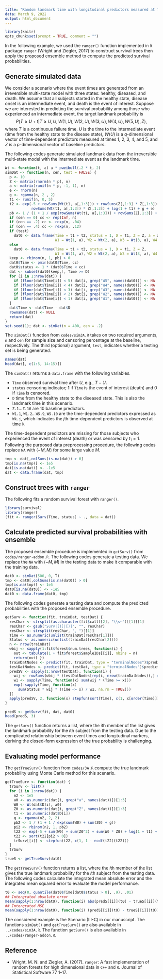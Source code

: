 ```yaml
---
title: "Random landmark time with longitudinal predictors measured at times 1, 2, 3, 4, and 5."
data: March 9, 2022
output: html_document
---
```


```r
library(knitr)
opts_chunk$set(prompt = TRUE, comment = "")
```

In the following example, we used the `ranger()` function implemented in `R` package `ranger` (Wright and Ziegler, 2017) to construct survival trees then apply the proposed ensemble method to compute the predicted survival probabilities.

## Generate simulated data

We consider a scenario where the event times are generated from an irreversible multi-state model with three states: healthy, diseased, and death. 
We assume that all subjects started in the healthy state, disease onset is an intermediate event, and death is
the event of interest. 
Suppose we are interested in predicting the survival probability among those who experienced an intermediate event, 
the target landmark probability is $$P(T\ge U + t|T\ge U, U, W(1, U), W(2, U), W(3, U), W(4, U), W(5, U), Z),$$
where $T$ is a continuous failure time, $U$ is the time to the intermediate event (time from the healthy state to the disease state), $W(U)$ is a $q$-dimensional vector of time-dependent predictors measured at times 1, 2, 3, 4, and 5, 
and $Z$ is a $p$-dimensional vector of baseline predictors.

The following codes generate simulated landmark data from the irreversible multi-state model with the intermediate event as the landmark time.
```R
Wt <- function(t, a) a * pweibull(.2 * t, 2)
simDat <- function(n, cen, test = FALSE) {
  p <- 10
  Z <- matrix(rnorm(n * p), n)
  a <- matrix(runif(n * p, -1, 1), n)
  e <- rnorm(n)
  g <- rgamma(n, 2 , 2)
  t1 <- runif(n, 0, 5)
  t2 <- exp(-5 + rowSums(Wt(t1, a[,1:3])) + rowSums(Z[,1:3] * Z[,1:3]) +
            rowSums(Wt(t1, a[,1:3]) * Z[,1:3]) + log(1 + t1) + g + e)
  pb <- 1 / (1 + 1 / exp(rowSums(Wt(t1, a[,1:3])) + rowSums(Z[,1:3]) + g))
  if (cen == 0) cc <- rep(Inf, n)
  if (cen == .2) cc <- rexp(n, .04)
  if (cen == .4) cc <- rexp(n, .12)
  if (test)
    dat0 <- data.frame(Time = t1 + t2, status = 1, D = t1, Z = Z, a = a, 
                       W1 = Wt(1, a), W2 = Wt(2, a), W3 = Wt(3, a), W4 = Wt(4, a), W5 = Wt(5, a))
  else
    dat0 <- data.frame(Time = t1 + t2, status = 1, D = t1, Z = Z,
                       W1 = Wt(1, a), W2 = Wt(2, a), W3 = Wt(3, a), W4 = Wt(4, a), W5 = Wt(5, a))
  keep <- rbinom(n, 1, pb) > 0
  dat0$Time <- pmin(dat0$Time, cc)
  dat0$status <- 1 * (dat0$Time < cc)
  dat <- subset(dat0[keep,], Time >= D)
  for (i in 1:nrow(dat)) {
    if (floor(dat$Time[i]) < 5) dat[i, grep("W5", names(dat0))] <- NA
    if (floor(dat$Time[i]) < 4) dat[i, grep("W4", names(dat0))] <- NA
    if (floor(dat$Time[i]) < 3) dat[i, grep("W3", names(dat0))] <- NA
    if (floor(dat$Time[i]) < 2) dat[i, grep("W2", names(dat0))] <- NA
    if (floor(dat$Time[i]) < 1) dat[i, grep("W1", names(dat0))] <- NA
  }
  dat$Time <- dat$Time - dat$D
  rownames(dat) <- NULL
  return(dat)
}
set.seed(1); dat <- simDat(n = 400, cen = .2)
```

The `simDat()` function from `codes/sim3A.R` takes on two required arguments, `n` and `cen` for sample size and censoring percentage at the baseline, respectively. 
The third (optional) argument, `test`, indicates whether a testing set is being generated.

```R
names(dat)
head(dat[, c(1:5, 14:15)]) 
```

The `simDat()` returns a `data.frame` with the following variables. 

  - `Time` observed survival time after $U$, e.g., $T-U$.
  - `status` censoring indicator; 1 if `Time` is the event of interest (death) and 0 if `Time` is censored.
  - `D` time from the healthy state to the diseased state. This is also the landmark time in this scenario. 
  - `Z.1`...`Z.10` are 10 baseline predictors.
  - `W1.1`, `W1.2`...`W5.9`, `W5.10` are the time-dependent predictors expressed as `Wk.j`, 
  which indicates the $j$th time-dependent predictors is observed at time `k`. 

The time-dependent predictors are missing for those subjects who experienced the event of interest (death) or 
was censored by $t_1 = 1$.
Following the purposed data preprocessing procedure, 
the following codes replace `NA` with $(-M, M)$ for some large value $M$.
```R
tmp <- dat[,colSums(is.na(dat)) > 0]
tmp[is.na(tmp)] <- 1e5
dat[is.na(dat)] <- -1e5
dat <- data.frame(dat, tmp)
```


## Construct trees with `ranger`

The following fits a random survival forest with `ranger()`.
```R
library(survival)
library(ranger)
(fit <- ranger(Surv(Time, status) ~ ., data = dat))
```

## Calculate predicted survival probabilities with ensemble

The proposed ensemble procedure is implemented in `getSurv()` from `codes/ranger-addon.R`.
The following codes generate a testing data.
We replace the `NA` with $(-M, M)$ in the testing data to make it comparable with the training data. 
```R
dat0 <- simDat(500, 0, T)
tmp <- dat0[,colSums(is.na(dat0)) > 0]
tmp[is.na(tmp)] <- 1e5
dat0[is.na(dat0)] <- -1e5
dat0 <- data.frame(dat0, tmp)
```

The following codes generate a testing data and compute the predicted probabilities with the proposed ensemble procedure.

```R
getSurv <- function(fit, trainDat, testDat) {
  resChar <- strsplit(as.character(fit$call)[2], "\\s~")[[1]][1] 
  resChar <- gsub("Surv|[(]|[)]", "", resChar)
  resChar <- strsplit(resChar, ", ")[[1]]
  Time <- as.numeric(unlist(trainDat[resChar[1]]))
  Status <- as.numeric(unlist(trainDat[resChar[2]]))
  n <- nrow(trainDat)
  wbij <- sapply(1:fit$forest$num.trees, function(i) {
    out <- tabulate(1 + fit$forest$SampleIDs[[i]], nbins = n)
    return(out) })
  trainDatNodes <- predict(fit, trainDat, type = "terminalNodes")$predictions
  testDatNodes <- predict(fit, testDat, type = "terminalNodes")$predictions
  predSV <- sapply(1:nrow(testDat), function(i) {
    wij <- rowSums(wbij * (testDatNodes[rep(i, nrow(trainDatNodes)),] == trainDatNodes))
    w1 <- sapply(Time, function(x) sum(wij * (Time >= x)))
    exp(-sapply(Time, function(x)
      sum(Status * wij * (Time <= x) / w1, na.rm = TRUE)))
  })
  apply(predSV, 2, function(x) stepfun(sort(Time), c(1, x[order(Time)])))
}

predS <- getSurv(fit, dat, dat0)
head(predS, 3)
```

The `getSurv()` function returns a list, where the $i$th member of the list gives the landmark probability for 
the $i$th subject from the testing data. 
Due to the complicated relationship between event times and longitudinal markers, deriving the closed-form expression of
the true probability is challenging. 

## Evaluating model performance

The `getTrueSurv()` function from `codes/3A.R` compute the true landmark probability using 
Monte Carlo method for this scenario.

```R
getTrueSurv <- function(dat) {
  trSurv <- list()
  for (i in 1:nrow(dat)) {
    n2 <- 1e5
    a0 <- as.numeric(dat[i, grep("a", names(dat))])[1:3]
    W0 <- Wt(dat$D[i], a0)
    Z0 <- as.numeric(dat[i, grep("Z", names(dat))])[1:3]    
    t1 <- as.numeric(dat$D[i])
    g <- rgamma(n2, 2, 2)
    pb2 <- 1 / (1 + 1 / exp(sum(W0) + sum(Z0) + g))
    pi2 <- rbinom(n2, 1, pb2)
    t22 <- exp(-5 + sum(W0) + sum(Z0^2) + sum(W0 * Z0) + log(1 + t1) + g + rnorm(n2))
    t22 <- sort(t22[pi2 > 0])
    trSurv[[i]] <- stepfun(t22, c(1, 1 - ecdf(t22)(t22)))
  }
  trSurv
}
trueS <- getTrueSurv(dat0)
```

The `getTrueSurv()` function returns a list, where the $i$th member of the list gives the true landmark probability for 
the $i$th subject from the testing data. 
The following codes calculate the integrated mean absolute error and the integrated mean squared error
to evaluate the model performance. 

```R
t0 <- seq(0, quantile(dat0$Time[dat0$status > 0], .9), .01)
## Intergrated absolute error
mean(sapply(1:nrow(dat0), function(i) abs(predS[[i]](t0) - trueS[[i]](t0))))
## Intergrated MSE
mean(sapply(1:nrow(dat0), function(i) (predS[[i]](t0) - trueS[[i]](t0))^2))
```

The considered example is the Scenario (III-C) in our manuscript. 
The functions `simDat()` and `getTrueSurv()` are also available in `../codes/sim3A.R`.
The function `getSurv()` is also available in `../codes/ranger-addon.R`.


## Reference 

- Wright, M. N. and Ziegler, A. (2017). `ranger`: A fast implementation of random forests for high dimensional
data in `C++` and `R`. Journal of Statistical Software 77 1–17.